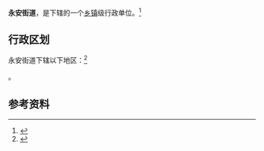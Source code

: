 {{中国乡级行政区|32/03/11/003/000}}

'''永安街道'''，是{{PRC admin/fullname|32/03/11/003/000|3}}下辖的一个[[乡镇|乡镇]]级行政单位。<ref>{{PRC admin/ref sgc|{{PRC admin/parent|32/03/11/003/000}}}}</ref>

== 行政区划 ==

永安街道下辖以下地区：<ref>{{PRC admin/ref sgc|32/03/11/003/000}}</ref>

{{PRC admin/children|32/03/11/003/000}}。

== 参考资料 ==

{{reflist}}

{{行政区划小作品}}
{{PRC admin/navcat|32/03/11/003/000}}